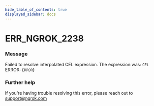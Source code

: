 ```yaml
---
hide_table_of_contents: true
displayed_sidebar: docs
---
```



# ERR_NGROK_2238

### Message

Failed to resolve interpolated CEL expression. The expression was: `CEL`
ERROR: `ERROR`}

<ErrorDetails error="err_ngrok_2238" />

### Further help

If you're having trouble resolving this error, please reach out to [support@ngrok.com](mailto:support@ngrok.com?subject=Help%20with%20ERR_NGROK_2238)

